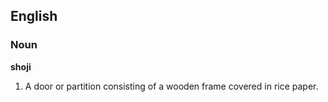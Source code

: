 ==English==

===Noun===

'''shoji'''

#A door or partition consisting of a wooden frame covered in rice paper.
